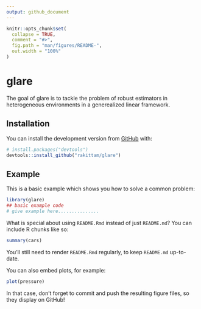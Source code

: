 ```yaml
---
output: github_document
---
```


<!-- README.md is generated from README.Rmd. Please edit that file -->

```r
knitr::opts_chunk$set(
  collapse = TRUE,
  comment = "#>",
  fig.path = "man/figures/README-",
  out.width = "100%"
)
```

# glare

<!-- badges: start -->
<!-- badges: end -->

The goal of glare is to tackle the problem of robust estimators in heterogeneous environments in a generealized linear framework.

## Installation

You can install the development version from [GitHub](https://github.com/) with:

``` r
# install.packages("devtools")
devtools::install_github("rakittam/glare")
```
## Example

This is a basic example which shows you how to solve a common problem:

```r
library(glare)
## basic example code
# give example here...............
```

What is special about using `README.Rmd` instead of just `README.md`? You can include R chunks like so:

```r
summary(cars)
```

You'll still need to render `README.Rmd` regularly, to keep `README.md` up-to-date.

You can also embed plots, for example:

```r
plot(pressure)
```

In that case, don't forget to commit and push the resulting figure files, so they display on GitHub!

